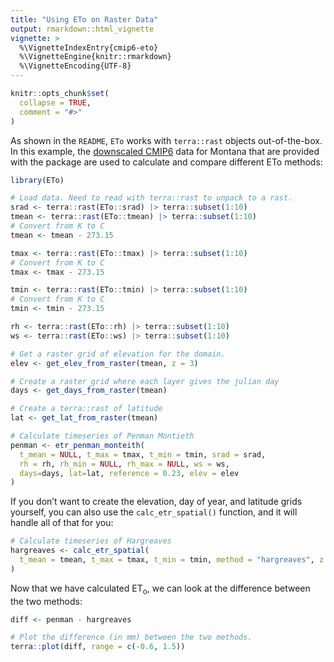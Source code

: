 ```yaml
---
title: "Using ETo on Raster Data"
output: rmarkdown::html_vignette
vignette: >
  %\VignetteIndexEntry{cmip6-eto}
  %\VignetteEngine{knitr::rmarkdown}
  %\VignetteEncoding{UTF-8}
---
```


```r
knitr::opts_chunk$set(
  collapse = TRUE,
  comment = "#>"
)
```
As shown in the `README`, `ETo` works with `terra::rast` objects out-of-the-box. In this example, the [downscaled CMIP6](https://www.nccs.nasa.gov/services/data-collections/land-based-products/nex-gddp-cmip6) data for Montana that are provided with the package are used to calculate and compare different ETo methods:
```r
library(ETo)

# Load data. Need to read with terra::rast to unpack to a rast.
srad <- terra::rast(ETo::srad) |> terra::subset(1:10)
tmean <- terra::rast(ETo::tmean) |> terra::subset(1:10)
# Convert from K to C
tmean <- tmean - 273.15

tmax <- terra::rast(ETo::tmax) |> terra::subset(1:10)
# Convert from K to C
tmax <- tmax - 273.15

tmin <- terra::rast(ETo::tmin) |> terra::subset(1:10)
# Convert from K to C
tmin <- tmin - 273.15

rh <- terra::rast(ETo::rh) |> terra::subset(1:10)
ws <- terra::rast(ETo::ws) |> terra::subset(1:10)

# Get a raster grid of elevation for the domain.
elev <- get_elev_from_raster(tmean, z = 3)

# Create a raster grid where each layer gives the julian day
days <- get_days_from_raster(tmean)

# Create a terra::rast of latitude
lat <- get_lat_from_raster(tmean)

# Calculate timeseries of Penman Montieth
penman <- etr_penman_monteith(
  t_mean = NULL, t_max = tmax, t_min = tmin, srad = srad, 
  rh = rh, rh_min = NULL, rh_max = NULL, ws = ws,
  days=days, lat=lat, reference = 0.23, elev = elev
)
```
If you don't want to create the elevation, day of year, and latitude grids yourself, you can also use the `calc_etr_spatial()` function, and it will handle all of that for you:

```r
# Calculate timeseries of Hargreaves
hargreaves <- calc_etr_spatial(
  t_mean = tmean, t_max = tmax, t_min = tmin, method = "hargreaves", z = 3
)
```

Now that we have calculated ET<sub>o</sub>, we can look at the difference between the two methods: 
```r
diff <- penman - hargreaves

# Plot the difference (in mm) between the two methods.
terra::plot(diff, range = c(-0.6, 1.5))
```

